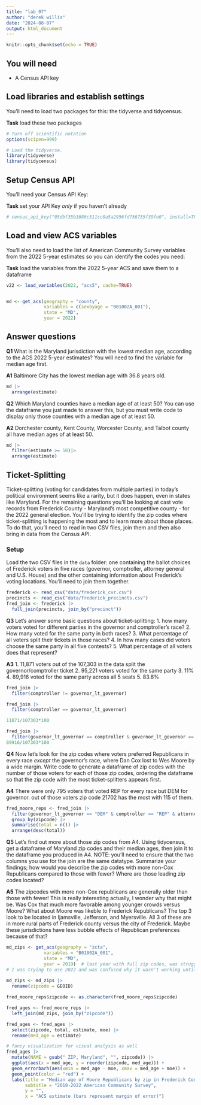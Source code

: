 ```yaml
---
title: "lab_07"
author: "derek willis"
date: "2024-08-07"
output: html_document
---
```


```r
knitr::opts_chunk$set(echo = TRUE)
```

## You will need

-   A Census API key

## Load libraries and establish settings

You'll need to load two packages for this: the tidyverse and tidycensus.

**Task** load these two packages

```r
# Turn off scientific notation
options(scipen=999)

# Load the tidyverse.
library(tidyverse)
library(tidycensus)
```

## Setup Census API

You'll need your Census API Key:

**Task** set your API Key *only* if you haven't already

```r
# census_api_key("05dbf35b1686c511cc0a5a2956fd756755f39fe0", install=TRUE, overwrite = TRUE)
```

## Load and view ACS variables

You'll also need to load the list of American Community Survey variables from the 2022 5-year estimates so you can identify the codes you need:

**Task** load the variables from the 2022 5-year ACS and save them to a dataframe

```r

v22 <- load_variables(2022, "acs5", cache=TRUE)


md <- get_acs(geography = "county",
              variables = c(sexbyage = "B01002A_001"),
              state = "MD",
              year = 2022)
```

## Answer questions

**Q1** What is the Maryland jurisdiction with the lowest median age, according to the ACS 2022 5-year estimates? You will need to find the variable for median age first.

**A1**
Baltimore City has the lowest median age with 36.8 years old.
```r
md |> 
  arrange(estimate)
```

**Q2** Which Maryland counties have a median age of at least 50? You can use the dataframe you just made to answer this, but you must write code to display only those counties with a median age of at least 50.

**A2**
Dorchester county, Kent County, Worcester County, and Talbot county all have median
ages of at least 50. 
```r
md |> 
  filter(estimate >= 50)|> 
  arrange(estimate)
```

## Ticket-Splitting

Ticket-splitting (voting for candidates from multiple parties) in today's political environment seems like a rarity, but it does happen, even in states like Maryland. For the remaining questions you'll be looking at cast vote records from Frederick County - Maryland's most competitive county - for the 2022 general election. You'll be trying to identify the zip codes where ticket-splitting is happening the most and to learn more about those places. To do that, you'll need to read in two CSV files, join them and then also bring in data from the Census API.

### Setup

Load the two CSV files in the `data` folder: one containing the ballot choices of Frederick voters in five races (governor, comptroller, attorney general and U.S. House) and the other containing information about Frederick's voting locations. You'll need to join them together.

```r
frederick <- read_csv("data/frederick_cvr.csv")
precincts <- read_csv("data/frederick_precincts.csv")
fred_join <- frederick |> 
  full_join(precincts, join_by("precinct"))
```

**Q3** Let's answer some basic questions about ticket-splitting: 
1. how many voters voted for different parties in the governor and comptroller's race? 
2. How many voted for the same party in both races? 
3. What percentage of all voters split their tickets in those races? 
4. In how many cases did voters choose the same party in all five contests? 
5. What percentage of all voters does that represent?

**A3**
1. 11,871 voters out of the 107,303 in the data split the governor/comptroller ticket
2. 95,221 voters voted for the same party
3. 11%
4. 89,916 voted for the same party across all 5 seats
5. 83.8%

```r
fred_join |> 
  filter(comptroller != governor_lt_governor)

fred_join |> 
  filter(comptroller == governor_lt_governor)

11871/107303*100

fred_join |> 
  filter(governor_lt_governor == comptroller & governor_lt_governor == attorney_general & governor_lt_governor == u_s_senator & governor_lt_governor == representative_in_congress_6)
89916/107303*100
```

**Q4** Now let's look for the zip codes where voters preferred Republicans in every race *except* the governor's race, where Dan Cox lost to Wes Moore by a wide margin. Write code to generate a dataframe of zip codes with the number of those voters for each of those zip codes, ordering the dataframe so that the zip code with the most ticket-splitters appears first.

**A4**
There were only 795 voters that voted REP for every race but DEM for governor. 
out of those voters zip code 21702 has the most with 115 of them.

```r
fred_moore_reps <- fred_join |> 
  filter(governor_lt_governor == "DEM" & comptroller == "REP" & attorney_general == "REP" & u_s_senator == "REP" & representative_in_congress_6 == "REP") |> 
  group_by(zipcode) |> 
  summarise(total = n()) |> 
  arrange(desc(total))
```

**Q5** Let's find out more about those zip codes from A4. Using tidycensus, get a dataframe of Maryland zip codes and their median ages, then join it to the dataframe you produced in A4. NOTE: you'll need to ensure that the two columns you use for the join are the same datatype. Summarize your findings; how would you describe the zip codes with more non-Cox Republicans compared to those with fewer? Where are those leading zip codes located?

**A5**
The zipcodes with more non-Cox republicans are generally older than those with fewer!
This is really interesting actually, I wonder why that might be. Was Cox that 
much more favorable among younger crowds versus Moore? What about Moore was likeble
to Frederick Republicans?
The top 3 look to be located in Ijamsville, Jefferson, and  Myersville. All 3 of these
are in more rural parts of Frederick county versus the city of Frederick. Maybe
these jurisdictions have less bubble effects of Republican preferences because of that? 
```r
md_zips <- get_acs(geography = "zcta",
              variables = "B01002A_001",
              state = "MD",
              year = 2019)  # last year with full zip codes, was struggling here
# I was trying to use 2022 and was confused why it wasn't working until I reviewed pre_lab again :P
  
md_zips <- md_zips |> 
  rename(zipcode = GEOID) 

fred_moore_reps$zipcode <- as.character(fred_moore_reps$zipcode)

fred_ages <- fred_moore_reps |> 
  left_join(md_zips, join_by("zipcode"))

fred_ages <- fred_ages |> 
  select(zipcode, total, estimate, moe) |> 
  rename(med_age = estimate)

# fancy visualization for visual analysis as well
fred_ages |>
  mutate(NAME = gsub(" ZIP, Maryland", "", zipcode)) |>
  ggplot(aes(x = med_age, y = reorder(zipcode, med_age))) +
  geom_errorbarh(aes(xmin = med_age - moe, xmax = med_age + moe)) +
  geom_point(color = "red") +
  labs(title = "Median age of Moore Republicans by zip in Frederick County, Maryland",
       subtitle = "2018-2022 American Community Survey",
       y = "",
       x = "ACS estimate (bars represent margin of error)")
```
